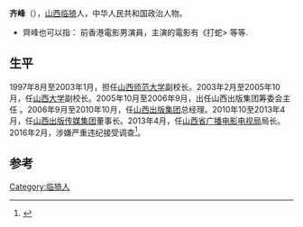 '''齐峰'''（{{bd|1957年||}}），[[山西|山西]][[临猗|临猗]]人，中华人民共和国政治人物。

* 齊峰也可以指： 前香港電影男演員，主演的電影有《打蛇> 等等.

== 生平 ==
1997年8月至2003年1月，担任[[山西师范大学|山西师范大学]]副校长。2003年2月至2005年10月，任[[山西大学|山西大学]]副校长。2005年10月至2006年9月，出任山西出版集团筹委会主任 。2006年9月至2010年10月，任[[山西出版集团|山西出版集团]]总经理。2010年10至2013年4月，任[[山西出版传媒集团|山西出版传媒集团]]董事长。2013年4月，任[[山西省广播电影电视局|山西省广播电影电视局]]局长。2016年2月，涉嫌严重违纪接受调查<ref>{{cite news|title=山西省新闻出版广电局党组书记、局长齐峰被调查|url=http://district.ce.cn/newarea/sddy/201602/18/t20160218_8938737.shtml|accessdate=2016-04-23|agency=中国经济网|archive-date=2019-06-08|archive-url=https://web.archive.org/web/20190608155713/http://district.ce.cn/newarea/sddy/201602/18/t20160218_8938737.shtml|dead-url=no}}</ref>。

==参考==
{{reflist}}
{{中共十八大到十九大期间的反腐败工作}}

[[Category:临猗人|Category:临猗人]]